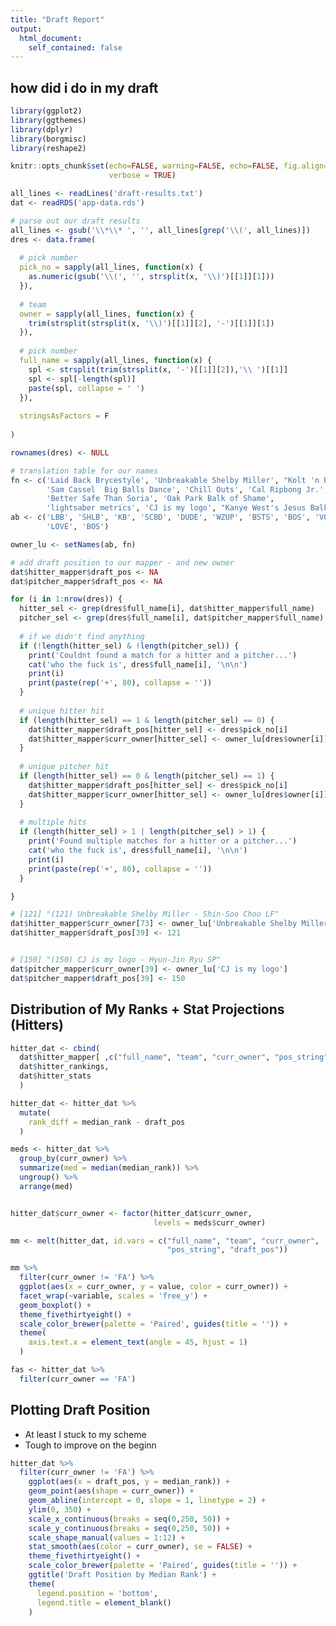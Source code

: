 ```yaml
---
title: "Draft Report"
output: 
  html_document:
    self_contained: false
---
```


## how did i do in my draft

```r
library(ggplot2)
library(ggthemes)
library(dplyr)
library(borgmisc)
library(reshape2)

knitr::opts_chunk$set(echo=FALSE, warning=FALSE, echo=FALSE, fig.align='center',
                      verbose = TRUE)

all_lines <- readLines('draft-results.txt')
dat <- readRDS('app-data.rds')

# parse out our draft results
all_lines <- gsub('\\*\\* ', '', all_lines[grep('\\(', all_lines)])
dres <- data.frame(
    
  # pick number
  pick_no = sapply(all_lines, function(x) {
    as.numeric(gsub('\\(', '', strsplit(x, '\\)')[[1]][1]))
  }),
  
  # team
  owner = sapply(all_lines, function(x) {
    trim(strsplit(strsplit(x, '\\)')[[1]][2], '-')[[1]][1])
  }),
  
  # pick number
  full_name = sapply(all_lines, function(x) {
    spl <- strsplit(trim(strsplit(x, '-')[[1]][2]),'\\ ')[[1]]
    spl <- spl[-length(spl)]
    paste(spl, collapse = ' ')
  }),
  
  stringsAsFactors = F
  
)

rownames(dres) <- NULL

# translation table for our names
fn <- c('Laid Back Brycestyle', 'Unbreakable Shelby Miller', "Kolt 'n Bong", 
        'Sam Cassel  Big Balls Dance', 'Chill Outs', 'Cal Ripbong Jr.', 
        'Better Safe Than Soria', 'Oak Park Balk of Shame', 
        'lightsaber metrics', 'CJ is my logo', "Kanye West's Jesus Balks")
ab <- c('LBB', 'SHLB', 'KB', 'SCBD', 'DUDE', 'WZUP', 'BSTS', 'BOS', 'VORP',
        'LOVE', 'BOS')

owner_lu <- setNames(ab, fn)

# add draft position to our mapper - and new owner
dat$hitter_mapper$draft_pos <- NA
dat$pitcher_mapper$draft_pos <- NA

for (i in 1:nrow(dres)) {
  hitter_sel <- grep(dres$full_name[i], dat$hitter_mapper$full_name)
  pitcher_sel <- grep(dres$full_name[i], dat$pitcher_mapper$full_name)
  
  # if we didn't find anything
  if (!length(hitter_sel) & !length(pitcher_sel)) {
    print('Couldnt found a match for a hitter and a pitcher...')
    cat('who the fuck is', dres$full_name[i], '\n\n')
    print(i)
    print(paste(rep('+', 80), collapse = ''))
  }  
    
  # unique hitter hit
  if (length(hitter_sel) == 1 & length(pitcher_sel) == 0) {
    dat$hitter_mapper$draft_pos[hitter_sel] <- dres$pick_no[i]
    dat$hitter_mapper$curr_owner[hitter_sel] <- owner_lu[dres$owner[i]]
  } 
  
  # unique pitcher hit
  if (length(hitter_sel) == 0 & length(pitcher_sel) == 1) {
    dat$hitter_mapper$draft_pos[hitter_sel] <- dres$pick_no[i]
    dat$hitter_mapper$curr_owner[hitter_sel] <- owner_lu[dres$owner[i]]
  }
  
  # multiple hits
  if (length(hitter_sel) > 1 | length(pitcher_sel) > 1) {
    print('Found multiple matches for a hitter or a pitcher...')
    cat('who the fuck is', dres$full_name[i], '\n\n')
    print(i)
    print(paste(rep('+', 80), collapse = ''))
  }  

}

# [121] "(121) Unbreakable Shelby Miller - Shin-Soo Choo LF"
dat$hitter_mapper$curr_owner[73] <- owner_lu['Unbreakable Shelby Miller']
dat$hitter_mapper$draft_pos[39] <- 121


# [150] "(150) CJ is my logo - Hyun-Jin Ryu SP"
dat$pitcher_mapper$curr_owner[39] <- owner_lu['CJ is my logo']
dat$pitcher_mapper$draft_pos[39] <- 150


```


## Distribution of My Ranks + Stat Projections (Hitters)

```r
hitter_dat <- cbind(
  dat$hitter_mapper[ ,c("full_name", "team", "curr_owner", "pos_string", "draft_pos")],
  dat$hitter_rankings,
  dat$hitter_stats
  )

hitter_dat <- hitter_dat %>% 
  mutate(
    rank_diff = median_rank - draft_pos
  ) 

meds <- hitter_dat %>% 
  group_by(curr_owner) %>% 
  summarize(med = median(median_rank)) %>% 
  ungroup() %>% 
  arrange(med)


hitter_dat$curr_owner <- factor(hitter_dat$curr_owner, 
                                levels = meds$curr_owner)

mm <- melt(hitter_dat, id.vars = c("full_name", "team", "curr_owner",
                                   "pos_string", "draft_pos"))

mm %>% 
  filter(curr_owner != 'FA') %>% 
  ggplot(aes(x = curr_owner, y = value, color = curr_owner)) + 
  facet_wrap(~variable, scales = 'free_y') + 
  geom_boxplot() + 
  theme_fivethirtyeight() + 
  scale_color_brewer(palette = 'Paired', guides(title = '')) + 
  theme(
    axis.text.x = element_text(angle = 45, hjust = 1)
  )


```


```r
fas <- hitter_dat %>% 
  filter(curr_owner == 'FA')


```



## Plotting Draft Position

* At least I stuck to my scheme
* Tough to improve on the beginn

```r

hitter_dat %>% 
  filter(curr_owner != 'FA') %>% 
    ggplot(aes(x = draft_pos, y = median_rank)) + 
    geom_point(aes(shape = curr_owner)) + 
    geom_abline(intercept = 0, slope = 1, linetype = 2) + 
    ylim(0, 350) +
    scale_x_continuous(breaks = seq(0,250, 50)) + 
    scale_y_continuous(breaks = seq(0,250, 50)) + 
    scale_shape_manual(values = 1:12) +
    stat_smooth(aes(color = curr_owner), se = FALSE) +
    theme_fivethirtyeight() + 
    scale_color_brewer(palette = 'Paired', guides(title = '')) + 
    ggtitle('Draft Position by Median Rank') + 
    theme(
      legend.position = 'bottom',
      legend.title = element_blank()
    )

```


